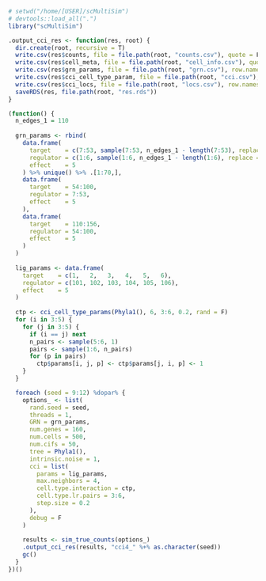 ```r
# setwd("/home/[USER]/scMultiSim")
# devtools::load_all(".")
library("scMultiSim")
```

```r
.output_cci_res <- function(res, root) {
  dir.create(root, recursive = T)
  write.csv(res$counts, file = file.path(root, "counts.csv"), quote = F)
  write.csv(res$cell_meta, file = file.path(root, "cell_info.csv"), quote = F)
  write.csv(res$grn_params, file = file.path(root, "grn.csv"), row.names = F, quote = F)
  write.csv(res$cci_cell_type_param, file = file.path(root, "cci.csv"), row.names = F, quote = F)
  write.csv(res$cci_locs, file = file.path(root, "locs.csv"), row.names = T, quote = F)
  saveRDS(res, file.path(root, "res.rds"))
}
```

```r
(function() {
  n_edges_1 = 110
  
  grn_params <- rbind(
    data.frame(
      target    = c(7:53, sample(7:53, n_edges_1 - length(7:53), replace = T)),
      regulator = c(1:6, sample(1:6, n_edges_1 - length(1:6), replace = T)),
      effect    = 5
    ) %>% unique() %>% .[1:70,],
    data.frame(
      target    = 54:100,
      regulator = 7:53,
      effect    = 5
    ),
    data.frame(
      target    = 110:156,
      regulator = 54:100,
      effect    = 5
    )
  )
  
  lig_params <- data.frame(
    target    = c(1,   2,   3,   4,   5,   6),
    regulator = c(101, 102, 103, 104, 105, 106),
    effect    = 5
  )
  
  ctp <- cci_cell_type_params(Phyla1(), 6, 3:6, 0.2, rand = F)
  for (i in 3:5) {
    for (j in 3:5) {
      if (i == j) next
      n_pairs <- sample(5:6, 1)
      pairs <- sample(1:6, n_pairs)
      for (p in pairs)
        ctp$params[i, j, p] <- ctp$params[j, i, p] <- 1
    }
  }

  foreach (seed = 9:12) %dopar% {
    options_ <- list(
      rand.seed = seed,
      threads = 1,
      GRN = grn_params,
      num.genes = 160,
      num.cells = 500,
      num.cifs = 50,
      tree = Phyla1(),
      intrinsic.noise = 1,
      cci = list(
        params = lig_params,
        max.neighbors = 4,
        cell.type.interaction = ctp,
        cell.type.lr.pairs = 3:6,
        step.size = 0.2
      ),
      debug = F
    )
  
    results <- sim_true_counts(options_)
    .output_cci_res(results, "cci4_" %+% as.character(seed))
    gc()
  }
})()
```